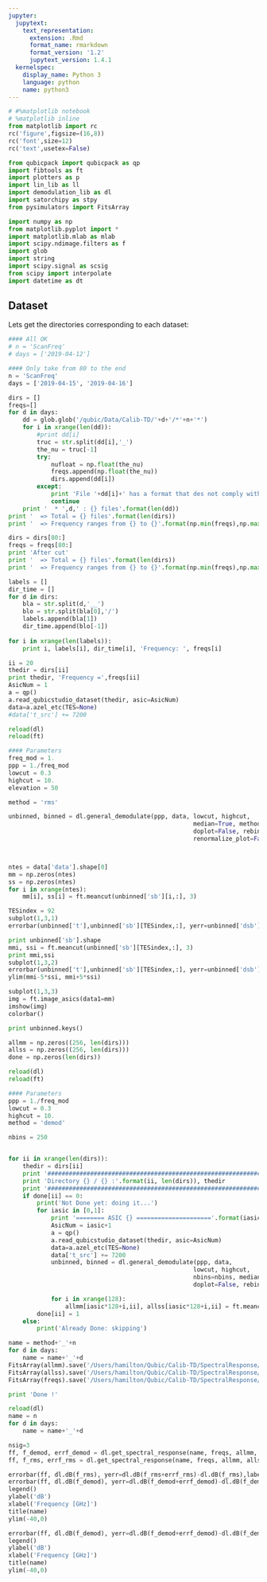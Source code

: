 ```yaml
---
jupyter:
  jupytext:
    text_representation:
      extension: .Rmd
      format_name: rmarkdown
      format_version: '1.2'
      jupytext_version: 1.4.1
  kernelspec:
    display_name: Python 3
    language: python
    name: python3
---
```


```python
# #%matplotlib notebook
# %matplotlib inline
from matplotlib import rc
rc('figure',figsize=(16,8))
rc('font',size=12)
rc('text',usetex=False)

from qubicpack import qubicpack as qp
import fibtools as ft
import plotters as p
import lin_lib as ll
import demodulation_lib as dl
import satorchipy as stpy
from pysimulators import FitsArray

import numpy as np
from matplotlib.pyplot import *
import matplotlib.mlab as mlab
import scipy.ndimage.filters as f
import glob
import string
import scipy.signal as scsig
from scipy import interpolate
import datetime as dt

```

## Dataset
Lets get the directories corresponding to each dataset:

```python
#### All OK
# n = 'ScanFreq'
# days = ['2019-04-12']

#### Only take from 80 to the end
n = 'ScanFreq'
days = ['2019-04-15', '2019-04-16']

dirs = []
freqs=[]
for d in days:
    dd = glob.glob('/qubic/Data/Calib-TD/'+d+'/*'+n+'*')
    for i in xrange(len(dd)): 
        #print dd[i]
        truc = str.split(dd[i],'_')
        the_nu = truc[-1]
        try:
            nufloat = np.float(the_nu)
            freqs.append(np.float(the_nu))
            dirs.append(dd[i])
        except:
            print 'File '+dd[i]+' has a format that des not comply with expectations => rejected'
            continue
    print '  * ',d,' : {} files'.format(len(dd))
print '  => Total = {} files'.format(len(dirs))
print '  => Frequency ranges from {} to {}'.format(np.min(freqs),np.max(freqs))

dirs = dirs[80:]
freqs = freqs[80:]
print 'After cut'
print '  => Total = {} files'.format(len(dirs))
print '  => Frequency ranges from {} to {}'.format(np.min(freqs),np.max(freqs))

```

```python
labels = []
dir_time = []
for d in dirs:
    bla = str.split(d,'__')
    blo = str.split(bla[0],'/')
    labels.append(bla[1])
    dir_time.append(blo[-1])
    
for i in xrange(len(labels)): 
    print i, labels[i], dir_time[i], 'Frequency: ', freqs[i]

```

```python
ii = 20
thedir = dirs[ii]
print thedir, 'Frequency =',freqs[ii]
AsicNum = 1
a = qp()
a.read_qubicstudio_dataset(thedir, asic=AsicNum)
data=a.azel_etc(TES=None)
#data['t_src'] += 7200

```

```python
reload(dl)
reload(ft)

#### Parameters
freq_mod = 1.
ppp = 1./freq_mod
lowcut = 0.3
highcut = 10.
elevation = 50

method = 'rms'

unbinned, binned = dl.general_demodulate(ppp, data, lowcut, highcut,
                                                    median=True, method=method, 
                                                    doplot=False, rebin=False, 
                                                    renormalize_plot=False, verbose=True)



ntes = data['data'].shape[0]
mm = np.zeros(ntes)
ss = np.zeros(ntes)
for i in xrange(ntes):
    mm[i], ss[i] = ft.meancut(unbinned['sb'][i,:], 3)

TESindex = 92
subplot(1,3,1)
errorbar(unbinned['t'],unbinned['sb'][TESindex,:], yerr=unbinned['dsb'][TESindex,:], fmt='ro')

print unbinned['sb'].shape
mmi, ssi = ft.meancut(unbinned['sb'][TESindex,:], 3)
print mmi,ssi
subplot(1,3,2)
errorbar(unbinned['t'],unbinned['sb'][TESindex,:], yerr=unbinned['dsb'][TESindex,:], fmt='ro')
ylim(mmi-5*ssi, mmi+5*ssi)

subplot(1,3,3)
img = ft.image_asics(data1=mm)
imshow(img)
colorbar()

print unbinned.keys()
```

```python
allmm = np.zeros((256, len(dirs)))
allss = np.zeros((256, len(dirs)))
done = np.zeros(len(dirs))
```

```python
reload(dl)
reload(ft)

#### Parameters
ppp = 1./freq_mod
lowcut = 0.3
highcut = 10.
method = 'demod'

nbins = 250


for ii in xrange(len(dirs)):
    thedir = dirs[ii]
    print '##############################################################'
    print 'Directory {} / {} :'.format(ii, len(dirs)), thedir
    print '##############################################################'
    if done[ii] == 0:
        print('Not Done yet: doing it...')
        for iasic in [0,1]:
            print '======== ASIC {} ====================='.format(iasic)
            AsicNum = iasic+1
            a = qp()
            a.read_qubicstudio_dataset(thedir, asic=AsicNum)
            data=a.azel_etc(TES=None)
            data['t_src'] += 7200
            unbinned, binned = dl.general_demodulate(ppp, data, 
                                                    lowcut, highcut,
                                                    nbins=nbins, median=True, method=method, 
                                                    doplot=False, rebin=False, verbose=False)

            for i in xrange(128):
                allmm[iasic*128+i,ii], allss[iasic*128+i,ii] = ft.meancut(unbinned['sb'][i,:], 3)
        done[ii] = 1
    else:
        print('Already Done: skipping')

name = method+'_'+n
for d in days:
    name = name+'_'+d
FitsArray(allmm).save('/Users/hamilton/Qubic/Calib-TD/SpectralResponse/allmm_'+name+'.fits')
FitsArray(allss).save('/Users/hamilton/Qubic/Calib-TD/SpectralResponse/allss_'+name+'.fits')    
FitsArray(freqs).save('/Users/hamilton/Qubic/Calib-TD/SpectralResponse/freqs_'+name+'.fits')    

```

```python
print 'Done !'
```

```python
reload(dl)
name = n
for d in days:
    name = name+'_'+d

nsig=3
ff, f_demod, errf_demod = dl.get_spectral_response(name, freqs, allmm, allss, method='demod',nsig=nsig)
ff, f_rms, errf_rms = dl.get_spectral_response(name, freqs, allmm, allss, method='rms',nsig=nsig)

errorbar(ff, dl.dB(f_rms), yerr=dl.dB(f_rms+errf_rms)-dl.dB(f_rms),label='rms', fmt='b.-')
errorbar(ff, dl.dB(f_demod), yerr=dl.dB(f_demod+errf_demod)-dl.dB(f_demod), label='demod', fmt='r.-')
legend()
ylabel('dB')
xlabel('Frequency [GHz]')
title(name)
ylim(-40,0)
```

```python
errorbar(ff, dl.dB(f_demod), yerr=dl.dB(f_demod+errf_demod)-dl.dB(f_demod), label='Demodulated', fmt='r.-')
legend()
ylabel('dB')
xlabel('Frequency [GHz]')
title(name)
ylim(-40,0)
```

```python

```

